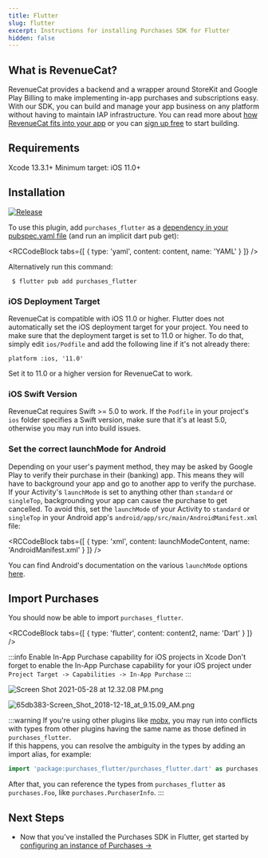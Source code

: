 ```yaml
---
title: Flutter
slug: flutter
excerpt: Instructions for installing Purchases SDK for Flutter
hidden: false
---
```

## What is RevenueCat?

RevenueCat provides a backend and a wrapper around StoreKit and Google Play Billing to make implementing in-app purchases and subscriptions easy. With our SDK, you can build and manage your app business on any platform without having to maintain IAP infrastructure. You can read more about [how RevenueCat fits into your app](https://www.revenuecat.com/blog/growth/where-does-revenuecat-fit-in-your-app/) or you can [sign up free](https://app.revenuecat.com/signup) to start building.

## Requirements

Xcode 13.3.1+
Minimum target: iOS 11.0+

## Installation

[![Release](https://img.shields.io/github/release/RevenueCat/purchases-flutter.svg?style=flat)](https://github.com/RevenueCat/purchases-flutter/releases)

To use this plugin, add `purchases_flutter` as a [dependency in your pubspec.yaml file](https://flutter.io/platform-plugins/)  (and run an implicit dart pub get):


<RCCodeBlock tabs={[
    { type: 'yaml', content: content, name: 'YAML' }
]} />

Alternatively run this command:

```
 $ flutter pub add purchases_flutter
```

### iOS Deployment Target
RevenueCat is compatible with iOS 11.0 or higher. Flutter does not automatically set the iOS deployment target for your project. You need to make sure that the deployment target is set to 11.0 or higher. To do that, simply edit `ios/Podfile` and add the following line if it's not already there:

```
platform :ios, '11.0'
```
Set it to 11.0 or a higher version for RevenueCat to work.

### iOS Swift Version
RevenueCat requires Swift >= 5.0 to work. If the `Podfile` in your project's `ios` folder specifies a Swift version, make sure that it's at least 5.0, otherwise you may run into build issues.

### Set the correct launchMode for Android

Depending on your user's payment method, they may be asked by Google Play to verify their purchase in their (banking) app. This means they will have to background your app and go to another app to verify the purchase. If your Activity's `launchMode` is set to anything other than `standard` or `singleTop`, backgrounding your app can cause the purchase to get cancelled. To avoid this, set the `launchMode` of your Activity to `standard` or `singleTop` in your Android app's `android/app/src/main/AndroidManifest.xml` file:


<RCCodeBlock tabs={[
    { type: 'xml', content: launchModeContent, name: 'AndroidManifest.xml' }
]} />

You can find Android's documentation on the various `launchMode` options [here](https://developer.android.com/guide/topics/manifest/activity-element#lmode).

## Import Purchases

You should now be able to import `purchases_flutter`.


<RCCodeBlock tabs={[
    { type: 'flutter', content: content2, name: 'Dart' }
]} />

:::info Enable In-App Purchase capability for iOS projects in Xcode
Don't forget to enable the In-App Purchase capability for your iOS project under `Project Target -> Capabilities -> In-App Purchase`
:::

![](/images/08d0721-Screen_Shot_2021-05-28_at_12.32.08_PM_097ad33b9e3dfce316b36d8c95b633dd.png "Screen Shot 2021-05-28 at 12.32.08 PM.png")

![](/images/66c301a-65db383-Screen_Shot_2018-12-18_at_9.15.09_AM_51ae7051850be013d83c1e9a8f107b61.png "65db383-Screen_Shot_2018-12-18_at_9.15.09_AM.png")

:::warning
If you're using other plugins like [mobx](https://pub.dev/packages/flutter_mobx), you may run into conflicts with types from other plugins having the same name as those defined in `purchases_flutter`.<br/>
If this happens, you can resolve the ambiguity in the types by adding an import alias, for example:
```dart
import 'package:purchases_flutter/purchases_flutter.dart' as purchases;
```
After that, you can reference the types from `purchases_flutter` as `purchases.Foo`, like `purchases.PurchaserInfo`.
:::

## Next Steps

* Now that you've installed the Purchases SDK in Flutter, get started by [configuring an instance of Purchases →](/getting-started/quickstart#4-using-revenuecats-purchases-sdk)